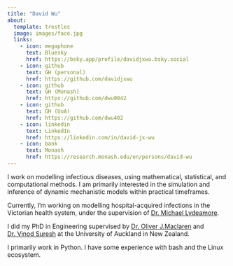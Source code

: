 ```yaml
---
title: "David Wu"
about:
  template: trestles
  image: images/face.jpg
  links:
    - icon: megaphone
      text: Bluesky
      href: https://bsky.app/profile/davidjxwu.bsky.social
    - icon: github
      text: GH (personal)
      href: https://github.com/davidjxwu
    - icon: github
      text: GH (Monash)
      href: https://github.com/dwu0042
    - icon: github
      text: GH (UoA)
      href: https://github.com/dwu402
    - icon: linkedin
      text: LinkedIn
      href: https://linkedin.com/in/david-jx-wu
    - icon: bank
      text: Monash
      href: https://research.monash.edu/en/persons/david-wu
---
```


I work on modelling infectious diseases, using mathematical, statistical, and computational methods. I am primarily interested in the simulation and inference of dynamic mechanistic models within practical timeframes.  

Currently, I'm working on modelling hospital-acquired infections in the Victorian health system, under the supervision of [Dr. Michael Lydeamore](https://research.monash.edu/en/persons/michael-lydeamore).

I did my PhD in Engineering supervised by [Dr. Oliver J.](https://profiles.auckland.ac.nz/oliver-maclaren)[ Maclaren](https://omaclaren.com) and [Dr. Vinod Suresh](https://profiles.auckland.ac.nz/v-suresh) at the University of Auckland in New Zealand.

I primarily work in Python. I have some experience with bash and the Linux ecosystem.